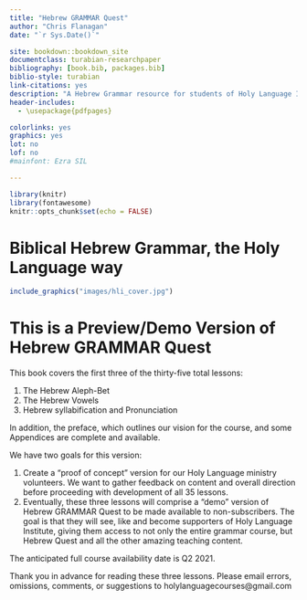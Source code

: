 --- 
title: "Hebrew GRAMMAR Quest"
author: "Chris Flanagan"
date: "`r Sys.Date()`"

site: bookdown::bookdown_site
documentclass: turabian-researchpaper
bibliography: [book.bib, packages.bib]
biblio-style: turabian
link-citations: yes
description: "A Hebrew Grammar resource for students of Holy Language Institute."
header-includes:
  - \usepackage{pdfpages}

colorlinks: yes
graphics: yes
lot: no
lof: no
#mainfont: Ezra SIL

---
```{r setup, include=FALSE}
library(knitr)
library(fontawesome)
knitr::opts_chunk$set(echo = FALSE)

```
# Biblical Hebrew Grammar, the Holy Language way {-}

```{r, out.width = "500px", fig.align='center'}
include_graphics("images/hli_cover.jpg")
```


# This is a Preview/Demo Version of Hebrew GRAMMAR Quest {-}

This book covers the first three  of the thirty-five total lessons:

1. The Hebrew Aleph-Bet
2. The Hebrew Vowels
3. Hebrew syllabification and Pronunciation

In addition, the preface, which outlines our vision for the course, and some Appendices are complete and available.

We have two goals for this version:

1. Create a "proof of concept" version for our Holy Language ministry volunteers.  We want to gather feedback on content and overall direction before proceeding with development of all 35 lessons.
2. Eventually, these three lessons will comprise a "demo" version of Hebrew GRAMMAR Quest to be made available to non-subscribers.  The goal is that they will see, like and become supporters of Holy Language Institute, giving them access to not only the entire grammar course, but Hebrew Quest and all the other amazing teaching content. 

The anticipated full course availability date is Q2 2021.

Thank you in advance for reading these three lessons.  Please email errors, omissions, comments, or suggestions to holylanguagecourses@gmail.com
